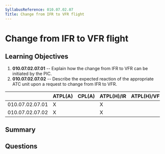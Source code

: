 ```yaml
---
SyllabusReference: 010.07.02.07
Title: Change from IFR to VFR flight
---
```


# Change from IFR to VFR flight

## Learning Objectives

1. **010.07.02.07.01** -- Explain how the change from IFR to VFR can be initiated
   by the PIC.
2. **010.07.02.07.02** -- Describe the expected reaction of the appropriate ATC
   unit upon a request to change from IFR to VFR.

|                 | ATPL(A) | CPL(A) | ATPL(H)/IR | ATPL(H)/VFR | CPL(H) | IR  | CBIR(A) |
| --------------- | ------- | ------ | ---------- | ----------- | ------ | --- | ------- |
| 010.07.02.07.01 | X       |        | X          |             |        | X   | X       |
| 010.07.02.07.02 | X       |        | X          |             |        | X   | X       |

## Summary

## Questions
